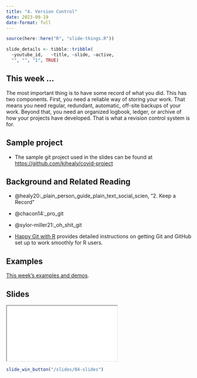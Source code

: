 ```yaml
---
title: "4. Version Control"
date: 2023-09-19
date-format: full
---
```


```r
source(here::here("R", "slide-things.R"))

slide_details <- tibble::tribble(
  ~youtube_id,   ~title, ~slide, ~active,
  "", "", "1", TRUE)

```

## This week ...

The most important thing is to have some record of what you did. This has two components. First, you need a reliable way of storing your work. That means you need regular, redundant, automatic, off-site backups of your work. Beyond that, you need an organized logbook, ledger, or archive of how your projects have developed. That is what a revision control system is for.

## Sample project

- The sample git project used in the slides can be found at <https://github.com/kjhealy/covid-project>

## Background and Related Reading

- @healy20:_plain_person_guide_plain_text_social_scien, "2. Keep a Record"
- @chacon14:_pro_git
- @sylor-miller21:_oh_shit_git

- [Happy Git with R](https://happygitwithr.com) provides detailed instructions on getting Git and GitHub set up to work smoothly for R users.

## Examples

[This week's examples and demos](/example/04-example.qmd).

## Slides

```{=html}
<script type="application/javascript">

function resizeIFrameToFitContent( iFrame ) {

   iFrame.width  = document.getElementById("quarto-document-content").clientWidth;
   iFrame.height  = (document.getElementById("quarto-document-content").clientWidth * 0.5625)
}

window.addEventListener('DOMContentLoaded', function(e) {

    var iFrame = document.getElementById( 'quartoframe' );
    resizeIFrameToFitContent( iFrame );
    } );

</script>
<iframe class="slide-deck" id="quartoframe" src="../slides/04-slides.html"></iframe>
```

```r
slide_win_button("/slides/04-slides")
```
